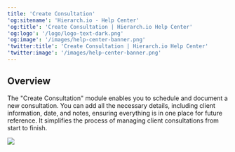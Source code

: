 ```yaml
---
title: 'Create Consultation'
'og:sitename': 'Hierarch.io - Help Center'
'og:title': 'Create Consultation | Hierarch.io Help Center'
'og:logo': '/logo/logo-text-dark.png'
'og:image': '/images/help-center-banner.png'
'twitter:title': 'Create Consultation | Hierarch.io Help Center'
'twitter:image': '/images/help-center-banner.png'
---
```


## Overview

The "Create Consultation" module enables you to schedule and document a new consultation. You can add all the necessary details, including client information, date, and notes, ensuring everything is in one place for future reference. It simplifies the process of managing client consultations from start to finish.

![](/images/workflows/create_consultation001.png)